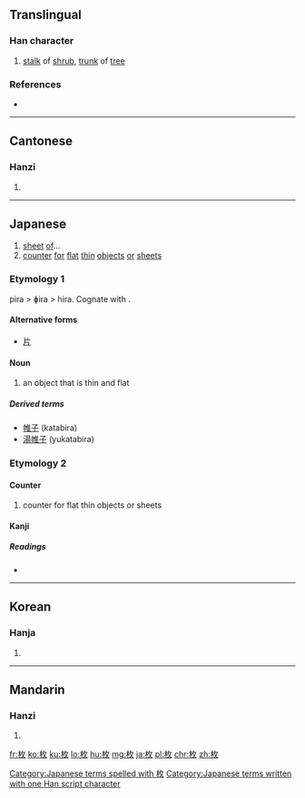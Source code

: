 ==Translingual==

===Han character===
{{Han char|rn=75|rad=木|as=04|sn=8|four=4894<sub>0</sub>|canj=木人大 (DOK)|ids=⿰[[木]][[攵]]}}

# [[stalk]] of [[shrub]], [[trunk]] of [[tree]]

===References===
* {{Han ref|kx=0516.080|dkj=14554|dj=0904.030|hdz=21171.010|uh=679A|ud=26522|bh=AA54|bd=43604}}

----

==Cantonese==

===Hanzi===
{{yue-hanzi|jyut=|y=mui4}}

# {{defn|lang=yue|sort=木04}}

----

==Japanese==

# [[sheet]] [[of]]...
# [[counter]] [[for]] [[flat]] [[thin]] [[objects]] [[or]] [[sheets]]

===Etymology 1===
pira > ɸira > hira. Cognate with {{term|平|hira|flat}}.

====Alternative forms====
* [[片]]

====Noun====
{{ja-noun|k|hira=ひら|rom=hira}}

# an object that is thin and flat

=====Derived terms=====
* [[帷子]] (katabira)
* [[湯帷子]] (yukatabira)

===Etymology 2===
{{rfe|lang=ja}}

====Counter====
{{ja-pos|まい|counter}}

# counter for flat thin objects or sheets

====Kanji====
{{ja-kanji|grade=6|rs=木04}}

=====Readings=====
* {{ja-readings|on=[[まい]] (mai), [[ばい]] (bai)|kun=[[ひら]] (hira)}}

[[Category:Japanese terms spelled with 枚]]
[[Category:Japanese terms written with one Han script character]]

----

==Korean==

===Hanja===
{{ko-hanja|hangeul=매|eumhun=|rv=mae|mr=mae|y=may}}

# {{defn|lang=ko|sort=木04}}

----

==Mandarin==

===Hanzi===
{{cmn-hanzi|pin=[[méi]] ([[mei2]])|wg=mei<sup>2</sup>}}

# {{defn|lang=cmn|sort=木04}}

[[fr:枚]]
[[ko:枚]]
[[ku:枚]]
[[lo:枚]]
[[hu:枚]]
[[mg:枚]]
[[ja:枚]]
[[pl:枚]]
[[chr:枚]]
[[zh:枚]]